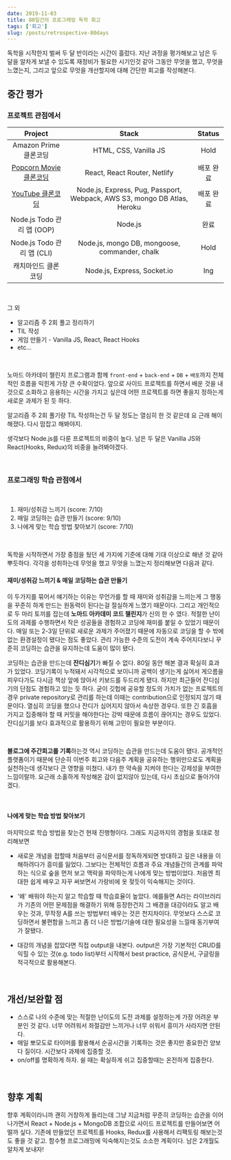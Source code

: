 ```yaml
---
date: 2019-11-03
title: 80일간의 프로그래밍 독학 회고
tags: ['회고']
slug: /posts/retrospective-80days
---
```


독학을 시작한지 벌써 두 달 반이라는 시간이 흘렀다. 지난 과정을 평가해보고 남은 두 달을 알차게 보낼 수 있도록 재정비가 필요한 시기인것 같아 그동안 무엇을 했고, 무엇을 느꼈는지, 그리고 앞으로 무엇을 개선할지에 대해 간단한 회고를 작성해본다.

## 중간 평가

### 프로젝트 관점에서

|                            Project                            |                                  Stack                                   |  Status   |
| :-----------------------------------------------------------: | :----------------------------------------------------------------------: | :-------: |
|                     Amazon Prime 클론코딩                     |                          HTML, CSS, Vanilla JS                           |   Hold    |
| [Popcorn Movie 클론코딩](https://popcorn-rkim.netlify.com/#/) |                       React, React Router, Netlify                       | 배포 완료 |
|     [YouTube 클론코딩](https://wetube-rkim.herokuapp.com)     | Node.js, Express, Pug, Passport, Webpack, AWS S3, mongo DB Atlas, Heroku | 배포 완료 |
|                  Node.js Todo 관리 앱 (OOP)                   |                                 Node.js                                  |   완료    |
|                  Node.js Todo 관리 앱 (CLI)                   |              Node.js, mongo DB, mongoose, commander, chalk               |   Hold    |
|                     캐치마인드 클론 코딩                      |                       Node.js, Express, Socket.io                        |    Ing    |

<br />

그 외

- 알고리즘 주 2회 풀고 정리하기
- TIL 작성
- 게임 만들기 - Vanilla JS, React, React Hooks
- etc...

<br />

노마드 아카데미 챌린지 프로그램과 함께 `front-end` + `back-end` + `DB` + `배포`까지 전체적인 흐름을 익힌게 가장 큰 수확이었다. 앞으로 사이드 프로젝트를 하면서 배운 것을 내것으로 소화하고 응용하는 시간을 가지고 싶은데 어떤 프로젝트를 하면 좋을지 정하는게 새로운 과제가 된 듯 하다.

알고리즘 주 2회 풀기랑 TIL 작성하는건 두 달 정도는 열심히 한 것 같은데 요 근래 해이해졌다. 다시 맘잡고 해봐야지.

생각보다 Node.js를 다룬 프로젝트의 비중이 높다. 남은 두 달은 Vanilla JS와 React(Hooks, Redux)의 비중을 늘려봐야겠다.

<br />

### 프로그래밍 학습 관점에서

<br />

1. 재미/성취감 느끼기 (score: 7/10)
2. 매일 코딩하는 습관 만들기 (score: 9/10)
3. 나에게 맞는 학습 방법 찾아보기 (score: 7/10)

<br />

독학을 시작하면서 가장 중점을 뒀던 세 가지에 기준에 대해 기대 이상으로 해낸 것 같아 뿌듯하다. 각각을 성취하는데 무엇을 했고 무엇을 느꼈는지 정리해보면 다음과 같다.

#### 재미/성취감 느끼기 & 매일 코딩하는 습관 만들기

이 두가지를 묶어서 얘기하는 이유는 무언가를 할 때 재미와 성취감을 느끼는게 그 행동을 꾸준히 하게 만드는 원동력이 된다는걸 절실하게 느꼈기 때문이다. 그리고 개인적으로 두 마리 토끼를 잡는데 **노마드 아카데미 코드 챌린지**가 신의 한 수 였다. 적절한 난이도의 과제를 수행하면서 작은 성공들을 경험하고 코딩에 재미를 붙일 수 있었기 때문이다. 매일 또는 2-3일 단위로 새로운 과제가 주어졌기 때문에 자동으로 코딩을 할 수 밖에 없는 환경설정이 됐다는 점도 좋았다. 관리 가능한 수준의 도전이 계속 주어지다보니 꾸준히 코딩하는 습관을 유지하는데 도움이 많이 됐다.

코딩하는 습관을 만드는데 **잔디심기**가 빠질 수 없다. 80일 동안 해본 결과 확실히 효과가 있었다. 코딩기록이 누적돼서 시각적으로 보이니까 공백이 생기는게 싫어서 게으름을 피우다가도 다시금 책상 앞에 앉아서 키보드를 두드리게 됐다. 하지만 최근들어 잔디심기의 단점도 경험하고 있는 듯 하다. 굳이 깃헙에 공유할 정도의 가치가 없는 프로젝트의 경우 private repository로 관리를 하는데 이때는 contribution으로 인정되지 않기 때문이다. 열심히 코딩을 했으나 잔디가 심어지지 않아서 속상한 경우다. 또한 긴 호흡을 가지고 집중해야 할 때 커밋을 해야한다는 강박 때문에 흐름이 끊어지는 경우도 있었다. 잔디심기를 보다 효과적으로 활용하기 위해 고민이 필요한 부분이다.

<br />

**블로그에 주간회고를 기록**하는것 역시 코딩하는 습관을 만드는데 도움이 됐다. 공개적인 플랫폼이기 때문에 단순히 이번주 회고와 다음주 계획을 공유하는 행위만으로도 계획을 실천하는데 생각보다 큰 영향을 미쳤다. 내가 한 약속을 지켜야 한다는 강제성을 부여한 느낌이랄까. 요근래 소홀하게 작성해온 감이 없지않아 있는데, 다시 초심으로 돌아가야겠다.

<br />

#### 나에게 맞는 학습 방법 찾아보기

마지막으로 학습 방법을 찾는건 현재 진행형이다. 그래도 지금까지의 경험을 토대로 정리해보면

- 새로운 개념을 접할때 처음부터 공식문서를 정독하게되면 방대하고 깊은 내용을 이해하려다가 흥미를 잃었다. 그보다는 전체적인 흐름과 주요 개념들간의 관계를 파악하는 식으로 숲을 먼저 보고 맥락을 파악하는게 나에게 맞는 방법이었다. 처음엔 최대한 쉽게 배우고 자꾸 써보면서 가랑비에 옷 젖듯이 익숙해지는 것이다.

- '왜' 배워야 하는지 알고 학습할 때 학습효율이 높았다. 예를들면 A라는 라이브러리가 기존의 어떤 문제점을 해결하기 위해 등장한건지 그 배경을 대강이라도 알고 배우는 것과, 무작정 A를 쓰는 방법부터 배우는 것은 천지차이다. 무엇보다 스스로 코딩하면서 불편함을 느끼고 좀 더 나은 방법/기술에 대한 필요성을 느낄때 동기부여가 잘됐다.

- 대강의 개념을 잡았다면 직접 output을 내본다. output은 가장 기본적인 CRUD를 익힐 수 있는 것(e.g. todo list)부터 시작해서 best practice, 공식문서, 구글링을 적극적으로 활용해본다.

<br />

## 개선/보완할 점

- 스스로 나의 수준에 맞는 적절한 난이도의 도전 과제를 설정하는게 가장 어려운 부분인 것 같다. 너무 어려워서 좌절감만 느끼거나 너무 쉬워서 흥미가 사라지면 안된다.
- 매일 뽀모도로 타이머를 활용해서 순공시간을 기록하는 것은 좋지만 중요한건 양보다 질이다. 시간보다 과제에 집중할 것.
- on/off를 명확하게 하자. 쉴 때는 확실하게 쉬고 집중할때는 온전하게 집중한다.

<br />

## 향후 계획

향후 계획이라니까 괜히 거창하게 들리는데 그냥 지금처럼 꾸준히 코딩하는 습관을 이어나가면서 React + Node.js + MongoDB 조합으로 사이드 프로젝트를 만들어보면 어떨까 싶다. 기존에 만들었던 프로젝트를 Hooks, Redux를 사용해서 리팩토링 해보는것도 좋을 것 같고. 함수형 프로그래밍에 익숙해지는것도 소소한 계획이다. 남은 2개월도 알차게 보내자!
